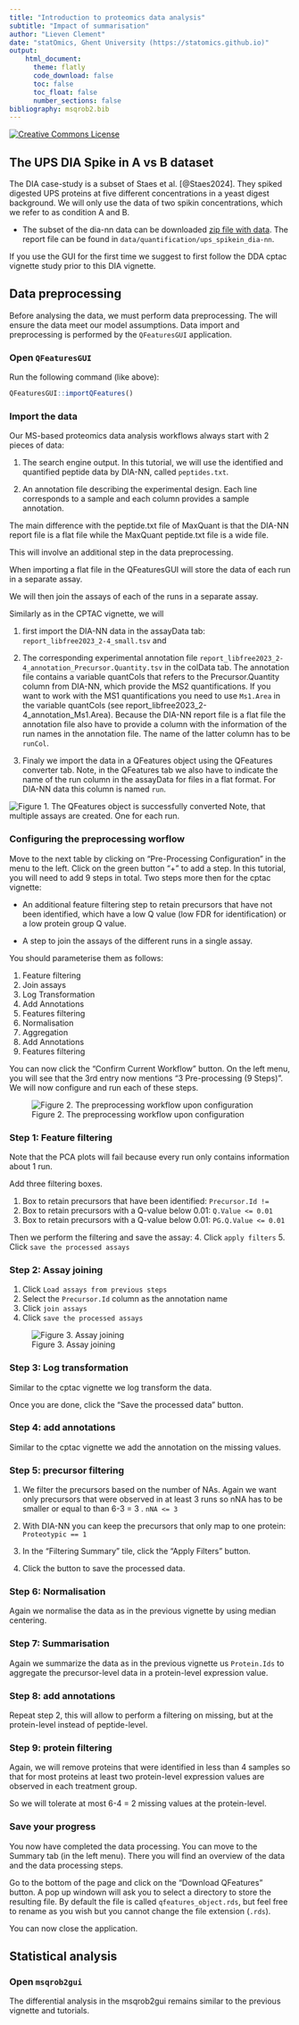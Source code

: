 ```yaml
---
title: "Introduction to proteomics data analysis"
subtitle: "Impact of summarisation"
author: "Lieven Clement"
date: "statOmics, Ghent University (https://statomics.github.io)"
output:
    html_document:
      theme: flatly      
      code_download: false
      toc: false
      toc_float: false
      number_sections: false
bibliography: msqrob2.bib
---
```


<a rel="license" href="https://creativecommons.org/licenses/by-nc-sa/4.0"><img alt="Creative Commons License" style="border-width:0" src="https://i.creativecommons.org/l/by-nc-sa/4.0/88x31.png" /></a>

## The UPS DIA Spike in A vs B dataset

The DIA case-study is a subset of Staes et al. [@Staes2024]. 
They spiked digested UPS proteins at five different concentrations in a yeast digest background. 
We will only use the data of two spikin concentrations, which we refer to as condition A and B. 

- The subset of the dia-nn data can be downloaded [zip file with 
  data](https://github.com/statOmics/PDA25EBI/archive/refs/heads/data.zip).
  The report file can be found in 
  `data/quantification/ups_spikein_dia-nn`.
  
If you use the GUI for the first time we suggest to first follow the DDA cptac vignette study prior to this DIA vignette. 


## Data preprocessing

Before analysing the data, we must perform data preprocessing. The
will ensure the data meet our model assumptions. Data import and
preprocessing is performed by the `QFeaturesGUI` application.

### Open `QFeaturesGUI` 

Run the following command (like above):

```r
QFeaturesGUI::importQFeatures()
```


### Import the data

Our MS-based proteomics data analysis workflows always start with 2 
pieces of data: 

1. The search engine output. In this tutorial, we will use the
   identified and quantified peptide data by DIA-NN, called
   `peptides.txt`.
   
2. An annotation file describing the experimental design. Each line
   corresponds to a sample and each column provides a sample 
   annotation.

The main difference with the peptide.txt file of MaxQuant is that the DIA-NN report file is a flat file while the MaxQuant peptide.txt file is a wide file. 

This will involve an additional step in the data preprocessing. 

When importing a flat file in the QFeaturesGUI will store the data of each run in a separate assay. 

We will then join the assays of each of the runs in a separate assay. 

Similarly as in the CPTAC vignette, we will 

1. first import the DIA-NN data in the assayData tab: `report_libfree2023_2-4_small.tsv` and 
2. The corresponding experimental annotation file `report_libfree2023_2-4_annotation_Precursor.Quantity.tsv` in the colData tab. The annotation file contains a variable quantCols that refers to the Precursor.Quantity column from DIA-NN, which provide the MS2 quantifications. If you want to work with the MS1 quantifications you need to use `Ms1.Area` in the variable quantCols (see report_libfree2023_2-4_annotation_Ms1.Area). Because the DIA-NN report file is a flat file the annotation file also have to provide a column with the information of the run names in the annotation file. The name of the latter column has to be `runCol`. 

3. Finaly we import the data in a QFeatures object using the QFeatures converter tab. 
Note, in the QFeatures tab we also have to indicate the name of the run column in the assayData for files in a flat format. For DIA-NN data this column is named `run`.


![Figure 1. The QFeatures object is successfully converted](./figures/qfeatures_imported_diann.png)
Note, that multiple assays are created. One for each run. 

### Configuring the preprocessing worflow

Move to the next table by clicking on "Pre-Processing Configuration"
in the menu to the left. Click on the green button "+" to add a step.
In this tutorial, you will need to add 9 steps in total. 
Two steps more then for the cptac vignette: 

- An additional feature filtering step to retain precursors that have not been identified, which have a low Q value (low FDR for identification) or a low protein group Q value. 

- A step to join the assays of the different runs in a single assay. 

You should
parameterise them as follows:

1. Feature filtering
2. Join assays
3. Log Transformation
4. Add Annotations
5. Features filtering
6. Normalisation
7. Aggregation
8. Add Annotations
9. Features filtering


You can now click the "Confirm Current Workflow" button. On the left
menu, you will see that the 3rd entry now mentions "3 Pre-processing
(9 Steps)". We will now configure and run each of these steps.


![Figure 2. The preprocessing workflow upon configuration](./figures/preprocessing_configuration_diann.png)

### Step 1: Feature filtering 

Note that the PCA plots will fail because every run only contains information about 1 run. 

Add three filtering boxes. 

1. Box to retain precursors that have been identified: `Precursor.Id != ` 
2. Box to retain precursors with a Q-value below 0.01: `Q.Value <= 0.01`
3. Box to retain precursors with a Q-value below 0.01: `PG.Q.Value <= 0.01`

Then we perform the filtering and save the assay: 
4. Click `apply filters`
5. Click `save the processed assays`

### Step 2: Assay joining

1. Click `Load assays from previous steps`
2. Select the `Precursor.Id` column as the annotation name
3. Click `join assays`
4. Click `save the processed assays`

![Figure 3. Assay joining](./figures/assayjoining.png)

### Step 3: Log transformation

Similar to the cptac vignette we log transform the data. 

Once you are done, click the "Save the processed data" button. 

### Step 4: add annotations

Similar to the cptac vignette we add the annotation on the missing values. 

### Step 5: precursor filtering

1. We filter the precursors based on the number of NAs. 
Again we want only precursors that were observed in at least 3 runs so nNA has to be smaller or equal to than 6-3 = 3 . 
`nNA <= 3`

2. With DIA-NN you can keep the precursors that only map to one protein: 
`Proteotypic == 1`
3. In the "Filtering Summary" tile, click the "Apply Filters" button.
4. Click the button to save the processed data.


### Step 6: Normalisation

Again we normalise the data as in the previous vignette by using median centering. 

### Step 7: Summarisation

Again we summarize the data as in the previous vignette us `Protein.Ids` to aggregate the precursor-level data in a protein-level expression value. 

### Step 8: add annotations

Repeat step 2, this will allow to perform a filtering on missing, but
at the protein-level instead of peptide-level.

### Step 9: protein filtering

Again, we will remove proteins that were identified in less
than 4 samples so that for most proteins at least two protein-level expression values are observed in each treatment group. 

So we will tolerate at most 6-4 = 2 missing values at the protein-level. 

### Save your progress

You now have completed the data processing. You can move to the
Summary tab (in the left menu). There you will find an overview of the
data and the data processing steps.

Go to the bottom of the page and click on the "Download QFeatures"
button. A pop up windown will ask you to select a directory to store
the resulting file. By default the file is called
`qfeatures_object.rds`, but feel free to rename as you wish but you
cannot change the file extension (`.rds`).

You can now close the application.

## Statistical analysis

### Open `msqrob2gui` 

The differential analysis in the msqrob2gui remains similar to the previous vignette and tutorials. 
